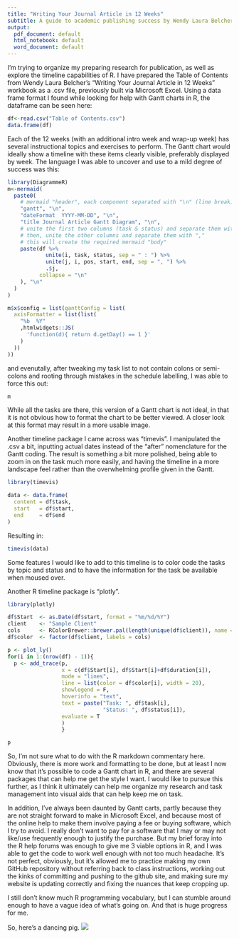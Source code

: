 ```yaml
---
title: "Writing Your Journal Article in 12 Weeks"
subtitle: A guide to academic publishing success by Wendy Laura Belcher
output:
  pdf_document: default
  html_notebook: default
  word_document: default
---
```


I'm trying to organize my preparing research for publication, as well as explore the timeline capabilities of R. I have prepared the Table of Contents from Wendy Laura Belcher's "Writing Your Journal Article in 12 Weeks" workbook as a .csv file, previously built via Microsoft Excel. Using a data frame format I found while looking for help with Gantt charts in R, the dataframe can be seen here:

```r

df<-read.csv("Table of Contents.csv")
data.frame(df)
```

Each of the 12 weeks (with an additional intro week and wrap-up week) has several instructional topics and exercises to perform. The Gantt chart would ideally show a timeline with these items clearly visible, preferably displayed by week. The language I was able to uncover and use to a mild degree of success was this:

```r
library(DiagrammeR)
m<-mermaid(
  paste0(
    # mermaid "header", each component separated with "\n" (line break)
    "gantt", "\n", 
    "dateFormat  YYYY-MM-DD", "\n", 
    "title Journal Article Gantt Diagram", "\n",
    # unite the first two columns (task & status) and separate them with ":"
    # then, unite the other columns and separate them with ","
    # this will create the required mermaid "body"
    paste(df %>%
            unite(i, task, status, sep = " : ") %>%
            unite(j, i, pos, start, end, sep = ", ") %>%
            .$j, 
          collapse = "\n"
    ), "\n"
  )
)

m$x$config = list(ganttConfig = list(
  axisFormatter = list(list(
    "%b  %Y"
    ,htmlwidgets::JS(
      'function(d){ return d.getDay() == 1 }'
    )
  ))
))
```
and evenutally, after tweaking my task list to not contain colons or semi-colons and rooting through mistakes in the schedule labelling, I was able to force this out:

```r
m
```
While all the tasks are there, this version of a Gantt chart is not ideal, in that it is not obvious how to format the chart to be better viewed. A closer look at this format may result in a more usable image.

Another timeline package I came across was "timevis". I manipulated the .csv a bit, inputting actual dates instead of the "after" nomenclature for the Gantt coding. The result is something a bit more polished, being able to zoom in on the task much more easily, and having the timeline in a more landscape feel rather than the overwhelming profile given in the Gantt.

```r
library(timevis)

data <- data.frame(
  content = df$task,
  start   = df$start,
  end     = df$end
)
```
Resulting in:
```r
timevis(data)
```
Some features I would like to add to this timeline is to color code the tasks by topic and status and to have the information for the task be available when moused over.

Another R timeline package is "plotly".

```r
library(plotly)

df$Start  <- as.Date(df$start, format = "%m/%d/%Y")
client    <- "Sample Client"
cols      <- RColorBrewer::brewer.pal(length(unique(df$client)), name = "Set3")
df$color  <- factor(df$client, labels = cols)

p <- plot_ly()
for(i in 1:(nrow(df) - 1)){
  p <- add_trace(p,
                 x = c(df$Start[i], df$Start[i]+df$duration[i]),                  y = c(i, i), 
                 mode = "lines",
                 line = list(color = df$color[i], width = 20),
                 showlegend = F,
                 hoverinfo = "text",
                 text = paste("Task: ", df$task[i],
                              "Status: ", df$status[i]),
                 evaluate = T
                 )
                 }

p
```
So, I'm not sure what to do with the R markdown commentary here. Obviously, there is more work and formatting to be done, but at least I now know that it's possible to code a Gantt chart in R, and there are several packages that can help me get the style I want. I would like to pursue this further, as I think it ultimately can help me organize my research and task management into visual aids that can help keep me on task.

In addition, I've always been daunted by Gantt carts, partly because they are not straight forward to make in Microsoft Excel, and because most of the online help to make them involve paying a fee or buying software, which I try to avoid. I really don't want to pay for a software that I may or may not like/use frequently enough to justify the purchase.  But my brief foray into the R help forums was enough to give me 3 viable options in R, and I was able to get the code to work well enough with not too much headache.  It's not perfect, obviously, but it's allowed me to practice making my own GitHub repository without referring back to class instructions, working out the kinks of committing and pushing to the github site, and making sure my website is updating correctly and fixing the nuances that keep cropping up.

I still don't know much R programming vocabulary, but I can stumble around enough to have a vague idea of what's going on. And that is huge progress for me.

So, here's a dancing pig.
![](https://i.imgur.com/qTzYoAw.gif)